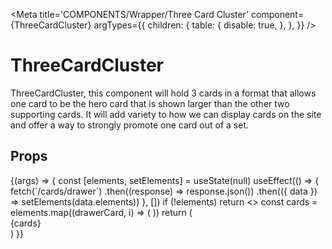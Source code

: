 
<Meta
  title='COMPONENTS/Wrapper/Three Card Cluster'
  component={ThreeCardCluster}
  argTypes={{
    children: {
      table: {
        disable: true,
      },
    },
  }}
/>

# ThreeCardCluster

ThreeCardCluster, this component will hold 3 cards in a format that allows one
card to be the hero card that is shown larger than the other two supporting cards.
It will add variety to how we can display cards on the site and offer a way to strongly promote one card out of a set.

## Props

<Props of={ThreeCardCluster} />

<Preview>
  <Story name='Three Card Cluster'>
    {(args) => {
      const [elements, setElements] = useState(null)
      useEffect(() => {
        fetch(`/cards/drawer`)
          .then((response) => response.json())
          .then(({ data }) => setElements(data.elements))
      }, [])
      if (!elements) return <></>
      const cards = elements.map((drawerCard, i) => (
        <DrawerCard
          variant={i === 0 ? "large" : "small"}
          eyebrow={drawerCard.eyebrow}
          title={drawerCard.title}
          description={drawerCard.smallDescription}
          cta={drawerCard.cta}
          image={drawerCard.image}
        />
      ))
      return (
        <div className='py-2.5'>
          <ThreeCardCluster>{cards}</ThreeCardCluster>
        </div>
      )
    }}
  </Story>
</Preview>
